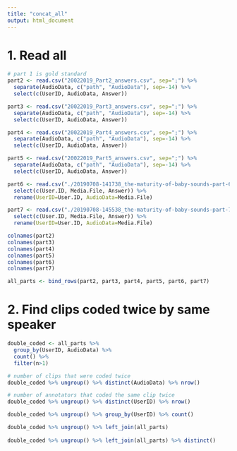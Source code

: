```yaml
---
title: "concat_all"
output: html_document
---
```


# 1. Read all

```r
# part 1 is gold standard
part2 <- read.csv("20022019_Part2_answers.csv", sep=";") %>% 
  separate(AudioData, c("path", "AudioData"), sep=-14) %>% 
  select(c(UserID, AudioData, Answer))

part3 <- read.csv("20022019_Part3_answers.csv", sep=";") %>% 
  separate(AudioData, c("path", "AudioData"), sep=-14) %>% 
  select(c(UserID, AudioData, Answer))

part4 <- read.csv("20022019_Part4_answers.csv", sep=";") %>% 
  separate(AudioData, c("path", "AudioData"), sep=-14) %>%
  select(c(UserID, AudioData, Answer))

part5 <- read.csv("20022019_Part5_answers.csv", sep=";") %>% 
  separate(AudioData, c("path", "AudioData"), sep=-14) %>%
  select(c(UserID, AudioData, Answer))

part6 <- read.csv("./20190708-141738_the-maturity-of-baby-sounds-part-6_answers.csv", sep=';') %>% 
  select(c(User.ID, Media.File, Answer)) %>% 
  rename(UserID=User.ID, AudioData=Media.File)

part7 <- read.csv("./20190708-145538_the-maturity-of-baby-sounds-part-7_answers.csv", sep=';') %>%
  select(c(User.ID, Media.File, Answer)) %>% 
  rename(UserID=User.ID, AudioData=Media.File)

colnames(part2)
colnames(part3)
colnames(part4)
colnames(part5)
colnames(part6)
colnames(part7)

all_parts <- bind_rows(part2, part3, part4, part5, part6, part7)

```

# 2. Find clips coded twice by same speaker

```r
double_coded <- all_parts %>% 
  group_by(UserID, AudioData) %>% 
  count() %>% 
  filter(n>1)

# number of clips that were coded twice
double_coded %>% ungroup() %>% distinct(AudioData) %>% nrow()

# number of annotators that coded the same clip twice
double_coded %>% ungroup() %>% distinct(UserID) %>% nrow()

double_coded %>% ungroup() %>% group_by(UserID) %>% count()

double_coded %>% ungroup() %>% left_join(all_parts)
  
double_coded %>% ungroup() %>% left_join(all_parts) %>% distinct()

```
